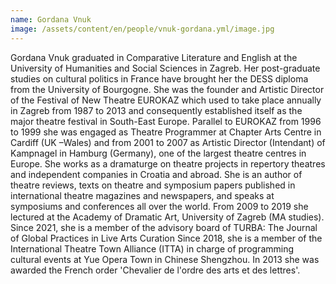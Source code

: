 ```yaml
---
name: Gordana Vnuk
image: /assets/content/en/people/vnuk-gordana.yml/image.jpg
---
```

Gordana Vnuk graduated in Comparative Literature and English at the University of Humanities and Social Sciences in Zagreb. Her post-graduate studies on cultural politics in France have brought her the DESS diploma from the University of Bourgogne. She was the founder and Artistic Director of the Festival of New Theatre EUROKAZ which used to take place annually in Zagreb from 1987 to 2013 and consequently established itself as the major theatre festival in South-East Europe. Parallel to EUROKAZ from 1996 to 1999 she was engaged as Theatre Programmer at Chapter Arts Centre in Cardiff (UK –Wales) and from 2001 to 2007 as Artistic Director (Intendant) of Kampnagel in Hamburg (Germany), one of the largest theatre centres in Europe. She works as a dramaturge on theatre projects in repertory theatres and independent companies in Croatia and abroad. She is an author of theatre reviews, texts on theatre and symposium papers published in international theatre magazines and newspapers, and speaks at symposiums and conferences all over the world. From 2009 to 2019 she lectured at the Academy of Dramatic Art, University of Zagreb (MA studies). Since 2021, she is a member of the advisory board of TURBA: The Journal of Global Practices in Live Arts Curation Since 2018, she is a member of the International Theatre Town Alliance (ITTA) in charge of programming cultural events at Yue Opera Town in Chinese Shengzhou. In 2013 she was awarded the French order 'Chevalier de l'ordre des arts et des lettres'.

